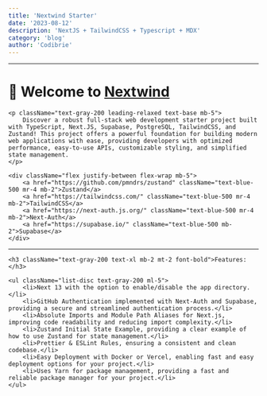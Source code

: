 ```yaml
---
title: 'Nextwind Starter'
date: '2023-08-12'
description: 'NextJS + TailwindCSS + Typescript + MDX'
category: 'blog'
author: 'Codibrie'
---
```


---

<div className="p-4 max-w-xl mx-auto">
    <h1 className="text-center text-gray-200 text-2xl mb-5 font-bold">
        🍃 Welcome to
        <a href="https://github.com/en3sis/nextwind" className="text-blue-500 underline">
            Nextwind
        </a>
    </h1>

    <p className="text-gray-200 leading-relaxed text-base mb-5">
        Discover a robust full-stack web development starter project built with TypeScript, Next.JS, Supabase, PostgreSQL, TailwindCSS, and Zustand! This project offers a powerful foundation for building modern web applications with ease, providing developers with optimized performance, easy-to-use APIs, customizable styling, and simplified state management.
    </p>

    <div className="flex justify-between flex-wrap mb-5">
        <a href="https://github.com/pmndrs/zustand" className="text-blue-500 mr-4 mb-2">Zustand</a>
        <a href="https://tailwindcss.com/" className="text-blue-500 mr-4 mb-2">TailwindCSS</a>
        <a href="https://next-auth.js.org/" className="text-blue-500 mr-4 mb-2">Next-Auth</a>
        <a href="https://supabase.io/" className="text-blue-500 mb-2">Supabase</a>
    </div>

---

    <h3 className="text-gray-200 text-xl mb-2 mt-2 font-bold">Features:</h3>

    <ul className="list-disc text-gray-200 ml-5">
        <li>Next 13 with the option to enable/disable the app directory.</li>
        <li>GitHub Authentication implemented with Next-Auth and Supabase, providing a secure and streamlined authentication process.</li>
        <li>Absolute Imports and Module Path Aliases for Next.js, improving code readability and reducing import complexity.</li>
        <li>Zustand Initial State Example, providing a clear example of how to use Zustand for state management.</li>
        <li>Prettier & ESLint Rules, ensuring a consistent and clean codebase.</li>
        <li>Easy Deployment with Docker or Vercel, enabling fast and easy deployment options for your project.</li>
        <li>Uses Yarn for package management, providing a fast and reliable package manager for your project.</li>
    </ul>

</div>
